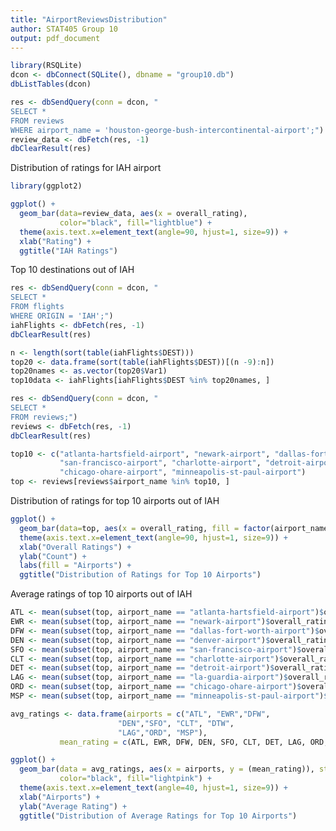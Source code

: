 ```yaml
---
title: "AirportReviewsDistribution"
author: STAT405 Group 10
output: pdf_document
---
```


```r
library(RSQLite)
dcon <- dbConnect(SQLite(), dbname = "group10.db")
dbListTables(dcon)
```

```r
res <- dbSendQuery(conn = dcon, "
SELECT *
FROM reviews
WHERE airport_name = 'houston-george-bush-intercontinental-airport';")
review_data <- dbFetch(res, -1)
dbClearResult(res)
```

Distribution of ratings for IAH airport 
```r
library(ggplot2)

ggplot() + 
  geom_bar(data=review_data, aes(x = overall_rating),
           color="black", fill="lightblue") + 
  theme(axis.text.x=element_text(angle=90, hjust=1, size=9)) +
  xlab("Rating") +
  ggtitle("IAH Ratings")
```

Top 10 destinations out of IAH
```r
res <- dbSendQuery(conn = dcon, "
SELECT *
FROM flights
WHERE ORIGIN = 'IAH';")
iahFlights <- dbFetch(res, -1)
dbClearResult(res)

n <- length(sort(table(iahFlights$DEST)))
top20 <- data.frame(sort(table(iahFlights$DEST))[(n -9):n]) 
top20names <- as.vector(top20$Var1)
top10data <- iahFlights[iahFlights$DEST %in% top20names, ]

res <- dbSendQuery(conn = dcon, "
SELECT *
FROM reviews;")
reviews <- dbFetch(res, -1)
dbClearResult(res)

top10 <- c("atlanta-hartsfield-airport", "newark-airport", "dallas-fort-worth-airport", "denver-airport",
           "san-francisco-airport", "charlotte-airport", "detroit-airport", "la-guardia-airport",
           "chicago-ohare-airport", "minneapolis-st-paul-airport")
top <- reviews[reviews$airport_name %in% top10, ]
```

Distribution of ratings for top 10 airports out of IAH 
```r
ggplot() + 
  geom_bar(data=top, aes(x = overall_rating, fill = factor(airport_name))) + 
  theme(axis.text.x=element_text(angle=90, hjust=1, size=9)) +
  xlab("Overall Ratings") +
  ylab("Count") + 
  labs(fill = "Airports") +
  ggtitle("Distribution of Ratings for Top 10 Airports")
```

Average ratings of top 10 airports out of IAH 
```r
ATL <- mean(subset(top, airport_name == "atlanta-hartsfield-airport")$overall_rating)
EWR <- mean(subset(top, airport_name == "newark-airport")$overall_rating)
DFW <- mean(subset(top, airport_name == "dallas-fort-worth-airport")$overall_rating)
DEN <- mean(subset(top, airport_name == "denver-airport")$overall_rating)
SFO <- mean(subset(top, airport_name == "san-francisco-airport")$overall_rating)
CLT <- mean(subset(top, airport_name == "charlotte-airport")$overall_rating)
DET <- mean(subset(top, airport_name == "detroit-airport")$overall_rating)
LAG <- mean(subset(top, airport_name == "la-guardia-airport")$overall_rating)
ORD <- mean(subset(top, airport_name == "chicago-ohare-airport")$overall_rating)
MSP <- mean(subset(top, airport_name == "minneapolis-st-paul-airport")$overall_rating)

avg_ratings <- data.frame(airports = c("ATL", "EWR","DFW",
                        "DEN","SFO", "CLT", "DTW",
                        "LAG","ORD", "MSP"), 
           mean_rating = c(ATL, EWR, DFW, DEN, SFO, CLT, DET, LAG, ORD, MSP))

ggplot() + 
  geom_bar(data = avg_ratings, aes(x = airports, y = (mean_rating)), stat = "identity",
           color="black", fill="lightpink") + 
  theme(axis.text.x=element_text(angle=40, hjust=1, size=9)) +
  xlab("Airports") +
  ylab("Average Rating") + 
  ggtitle("Distribution of Average Ratings for Top 10 Airports")
```





